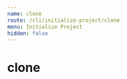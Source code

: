 ---
name: clone
route: /cli/initialize-project/clone
menu: Initialize Project
hidden: false
---

# clone